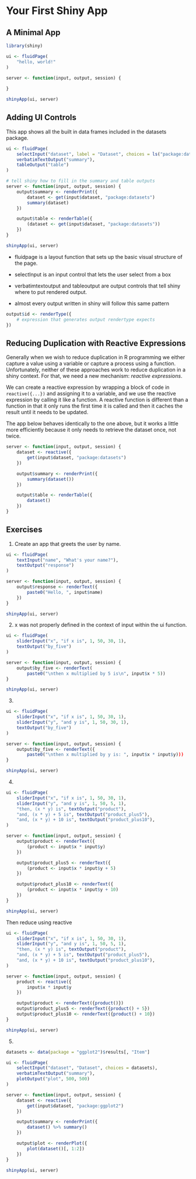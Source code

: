 # Your First Shiny App
<!-- https://mastering-shiny.org/basic-app.html -->

## A Minimal App

```r
library(shiny)

ui <- fluidPage(
    "hello, world!"
)

server <- function(input, output, session) {
    
}

shinyApp(ui, server)
```

## Adding UI Controls

This app shows all the built in data frames included in the datasets package. 

```r
ui <- fluidPage(
    selectInput("dataset", label = "Dataset", choices = ls("package:datasets")),
    verbatimTextOutput("summary"),
    tableOutput("table")
)

# tell shiny how to fill in the summary and table outputs
server <- function(input, output, session) {
    output$summary <- renderPrint({
        dataset <- get(input$dataset, "package:datasets")
        summary(dataset)
    })

    output$table <- renderTable({
        (dataset <- get(input$dataset, "package:datasets"))
    })
}

shinyApp(ui, server)
```

- fluidpage is a layout function that sets up the basic visual structure of the page. 

- selectInput is an input control that lets the user select from a box 

- verbatimtextoutput and tableoutput are output controls that tell shiny where to put rendered output. 

- almost every output written in shiny will follow this same pattern 

```r
output$id <- renderType({
    # expression that generates output rendertype expects
})
```

## Reducing Duplication with Reactive Expressions 

Generally when we wish to reduce duplication in R programming we either capture a value using a variable or capture a process using a function. Unfortunately, neither of these approaches work to reduce duplication in a shiny context. For that, we need a new mechanism: *reactive expressions*. 

We can create a reactive expression by wrapping a block of code in `reactive({...})` and assigning it to a variable, and we use the reactive  expression by calling it like a function. A reactive function is different than a function in that it only runs the first time it is called and then it caches the result until it needs to be updated. 

The app below behaves identically to the one above, but it works a little more efficiently because it only needs to retrieve the dataset once, not twice. 

```r
server <- function(input, output, session) {
    dataset <- reactive({
        get(input$dataset, "package:datasets")
    })

    output$summary <- renderPrint({
        summary(dataset())
    })

    output$table <- renderTable({
        dataset()
    })
}
```

## Exercises 

1. Create an app that greets the user by name. 

```r
ui <- fluidPage(
    textInput("name", "What's your name?"),
    textOutput("response")
)

server <- function(input, output, session) {
    output$response <- renderText({
        paste0("Hello, ", input$name)
    })
}

shinyApp(ui, server)
```

2. 
x was not properly defined in the context of input within the ui function. 

```r
ui <- fluidPage(
    sliderInput("x", "if x is", 1, 50, 30, 1),
    textOutput("by_five")
)

server <- function(input, output, session) {
    output$by_five <- renderText(
        paste0("\nthen x multiplied by 5 is\n", input$x * 5))
}

shinyApp(ui, server)
```

3. 

```r
ui <- fluidPage(
    sliderInput("x", "if x is", 1, 50, 30, 1),
    sliderInput("y", "and y is", 1, 50, 30, 1),
    textOutput("by_five")
)

server <- function(input, output, session) {
    output$by_five <- renderText({
        paste0("\nthen x multiplied by y is: ", input$x * input$y)))
}

shinyApp(ui, server)
```

4. 

```r
ui <- fluidPage(
    sliderInput("x", "if x is", 1, 50, 30, 1),
    sliderInput("y", "and y is", 1, 50, 5, 1),
    "then, (x * y) is", textOutput("product"),
    "and, (x * y) + 5 is", textOutput("product_plus5"),
    "and, (x * y) + 10 is", textOutput("product_plus10"),
)

server <- function(input, output, session) {
    output$product <- renderText({
        (product <- input$x * input$y)
    })

    output$product_plus5 <- renderText({
        (product <- input$x * input$y + 5)
    })

    output$product_plus10 <- renderText({
        (product <- input$x * input$y + 10)
    })
}

shinyApp(ui, server)
```

Then reduce using reactive 

```r
ui <- fluidPage(
    sliderInput("x", "if x is", 1, 50, 30, 1),
    sliderInput("y", "and y is", 1, 50, 5, 1),
    "then, (x * y) is", textOutput("product"),
    "and, (x * y) + 5 is", textOutput("product_plus5"),
    "and, (x * y) + 10 is", textOutput("product_plus10"),
)

server <- function(input, output, session) {
    product <- reactive({
        input$x * input$y
    })

    output$product <- renderText({product()})
    output$product_plus5 <- renderText({product() + 5})
    output$product_plus10 <- renderText({product() + 10})
}

shinyApp(ui, server)
```

5. 

```r
datasets <- data(package = "ggplot2")$results[, "Item"]

ui <- fluidPage(
    selectInput("dataset", "Dataset", choices = datasets),
    verbatimTextOutput("summary"),
    plotOutput("plot", 500, 500)
)

server <- function(input, output, session) {
    dataset <- reactive({
        get(input$dataset, "package:ggplot2")
    })

    output$summary <- renderPrint({
        dataset() %>% summary()
    })

    output$plot <- renderPlot({
        plot(dataset()[, 1:2])
    })
}

shinyApp(ui, server)
```


